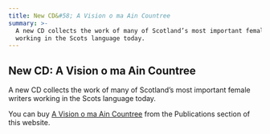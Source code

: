 ```yaml
---
title: New CD&#58; A Vision o ma Ain Countree
summary: >-
  A new CD collects the work of many of Scotland’s most important female writers
  working in the Scots language today.
---
```


## New CD: A Vision o ma Ain Countree

A new CD collects the work of many of Scotland’s most important female writers
working in the Scots language today.

You can buy [A Vision o ma Ain Countree](/sco/furthsettins/scotsoun/820) from
the Publications section of this website.
